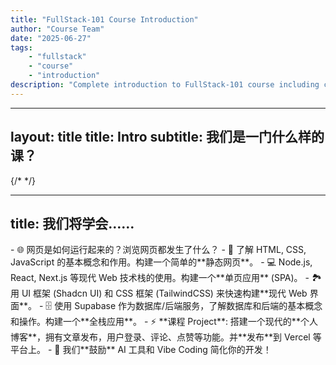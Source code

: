 ```yaml
---
title: "FullStack-101 Course Introduction"
author: "Course Team"
date: "2025-06-27"
tags: 
    - "fullstack"
    - "course"
    - "introduction"
description: "Complete introduction to FullStack-101 course including curriculum, projects, and expectations"
---
```


---
layout: title
title: Intro
subtitle: 我们是一门什么样的课？
---

{/*  */}

---
title: 我们将学会……
---

<div className="grid grid-cols-2 gap-8 min-h-[700px]">
    <div>
        <Timeline />
    </div>
  <div>
    - 🌐 网页是如何运行起来的？浏览网页都发生了什么？
    - 📄 了解 HTML, CSS, JavaScript 的基本概念和作用。构建一个简单的**静态网页**。
    - 💻 Node.js, React, Next.js 等现代 Web 技术栈的使用。构建一个**单页应用** (SPA)。
    - 🏞 用 UI 框架 (Shadcn UI) 和 CSS 框架 (TailwindCSS) 来快速构建**现代 Web 界面**。
    - 🗄️ 使用 Supabase 作为数据库/后端服务，了解数据库和后端的基本概念和操作。构建一个**全栈应用**。
    - ⚡ **课程 Project**: 搭建一个现代的**个人博客**，拥有文章发布，用户登录、评论、点赞等功能。并**发布**到 Vercel 等平台上。
    - 🥳 我们**鼓励** AI 工具和 Vibe Coding 简化你的开发！
  </div>
</div>

